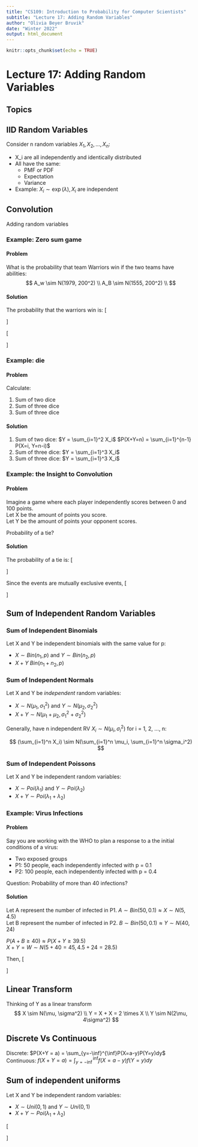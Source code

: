 ```yaml
---
title: "CS109: Introduction to Probability for Computer Scientists"
subtitle: "Lecture 17: Adding Random Variables"
author: "Olivia Beyer Bruvik"
date: "Winter 2022"
output: html_document
---
```


```r
knitr::opts_chunk$set(echo = TRUE)
```

# Lecture 17: Adding Random Variables {.tabset}

## Topics

## IID Random Variables

Consider n random variables $X_1, X_2, ..., X_n$:

- X_i are all independently and identically distributed
- All have the same:
    + PMF or PDF
    + Expectation
    + Variance
- Example: $X_i \sim \exp(\lambda), X_i$ are independent

## Convolution {.tabset}
Adding random variables

### Example: Zero sum game {.tabset}
#### Problem
What is the probability that team Warriors win if the two teams have abilities:
$$
A_w \sim N(1979, 200^2) \\
A_B \sim N(1555, 200^2) \\
$$

#### Solution
The probability that the warriors win is:
\[
\begin{aligned}
P(Warriors \ win) &= P(A_W > A_B) \\
&= P(A_W - A_0 > 0)
\end{aligned}
\]


\[
\begin{aligned}
-A_0 \sim N(-1555, 200^2) \\
D = A_W + (-A_0) \\
D \sim N(242,2 \times 200^2) \\
P(D > 0) = 1-F_D(0) \approx 0.84
\end{aligned}
\]

### Example: die {.tabset}
#### Problem
Calculate: 

1) Sum of two dice
2) Sum of three dice
3) Sum of three dice

#### Solution
1) Sum of two dice: $Y = \sum_{i=1}^2 X_i$
$P(X+Y=n) = \sum_{i=1}^{n-1} P(X=i, Y=n-i)$
2) Sum of three dice: $Y = \sum_{i=1}^3 X_i$
3) Sum of three dice: $Y = \sum_{i=1}^3 X_i$

### Example: the Insight to Convolution {.tabset}
#### Problem
Imagine a game where each player independently scores between 0 and 100 points. <br>
Let X be the amount of points you score. <br>
Let Y be the amount of points your opponent scores. <br>

Probability of a tie?

#### Solution
The probability of a tie is:
\[
\begin{aligned}
P(tie) &= \sum_{i=0}^{100} P(X=i, Y=i) \\
&= \sum_{i=0}^{100} P(X=i)P(Y=i)
\end{aligned}
\]

Since the events are mutually exclusive events,
\[
\begin{aligned}
P(X + Y = n) &= \sum_{k=0}^nP(X=k, Y=n-k)
\end{aligned}
\]

## Sum of Independent Random Variables {.tabset}
### Sum of Independent Binomials
Let X and Y be independent binomials with the same value for p:

- $X \sim Bin(n_1, p)$ and $Y \sim Bin(n_2, p)$
- $X+Y ~ Bin(n_1 + n_2, p)$

### Sum of Independent Normals
Let X and Y be *independent* random variables:

- $X \sim N(\mu_1, \sigma_1^2)$ and $Y \sim N(\mu_2, \sigma_2^2)$
- $X+Y \sim N(\mu_1 + \mu_2, \sigma_1^2 + \sigma_2^2)$

Generally, have n independent RV $X_i \sim N(\mu_i, \sigma_i^2)$ for i = 1, 2, ..., n:

$$
(\sum_{i=1}^n X_i) \sim N(\sum_{i=1}^n \mu_i, \sum_{i=1}^n \sigma_i^2)
$$

### Sum of Independent Poissons
Let X and Y be independent random variables:

- $X \sim Poi(\lambda_1)$ and $Y \sim Poi(\lambda_2)$
- $X+Y \sim Poi(\lambda_1 + \lambda_2)$

### Example: Virus Infections {.tabset}
#### Problem
Say you are working with the WHO to plan a
response to a the initial conditions of a virus:

- Two exposed groups
- P1: 50 people, each independently infected with p = 0.1
- P2: 100 people, each independently infected with p = 0.4

Question: Probability of more than 40 infections?

#### Solution
Let A represent the number of infected in P1. $A \sim Bin(50, 0.1) \approx X \sim N(5, 4.5)$ <br>
Let B represent the number of infected in P2. $B \sim Bin(50, 0.1) \approx Y \sim N(40, 24)$ <br>

$P(A+B \geq 40) \approx P(X+Y \geq 39.5)$ <br>
$X+Y = W \sim N(5+40=45, 4.5+24=28.5)$ <br>

Then, 
\[
\begin{aligned}
P(W > 39.5) &= 1-P(X < 39.5) \\
&= 1 - F_X(39.5) \\
&= 1-\phi(\frac{39.5-45}{\sqrt(28.5)}) \\
&\approx 0.8485
\end{aligned}
\]

## Linear Transform
Thinking of Y as a linear transform
$$
X \sim N(\mu, \sigma^2) \\
Y = X + X = 2 \times X \\
Y \sim N(2\mu, 4\sigma^2)
$$

## Discrete Vs Continuous
Discrete: $P(X+Y = a) = \sum_{y=-\inf}^{\inf}P(X=a-y)P(Y=y)dy$ <br>
Continuous: $f(X+Y = a) = \int_{y=-\inf}^{\inf} f(X=a-y)f(Y=y)dy$

## Sum of independent uniforms
Let X and Y be independent random variables:

- $X \sim Uni(0, 1)$ and $Y \sim Uni(0,1)$
- $X+Y \sim Poi(\lambda_1 + \lambda_2)$

\[
\begin{aligned}
f(X + Y = a) &= \int_{y=-\inf}^{\inf} f(X = a-y)f(Y=y) \ dy \\
f(X + Y = 0.5) &= \int_{y=0}^{1} f(X = 0.5-y) \times 1 \ dy \\
&= \int_{y=0}^{0.5} f(X = 0.5-y) \times 1 \ dy \\
&= \int_{y=0}^{0.5} 1 \times 1 \ dy = 0.5
\end{aligned}
\]